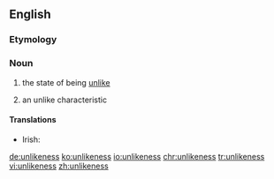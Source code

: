 ==English==

===Etymology===
{{suffix|unlike|ness}}

===Noun===
{{en-noun|~|es}}

# {{context|uncountable|lang=en}} the state of being [[unlike]]
# {{context|countable|lang=en}} an unlike characteristic

====Translations====
{{trans-top|the state of being unlike}}
* Irish: {{t-|ga|éagsúlacht|f}}
{{trans-mid}}
{{trans-bottom}}

{{trans-top|an unlike characteristic}}
{{trans-mid}}
{{trans-bottom}}

[[de:unlikeness]]
[[ko:unlikeness]]
[[io:unlikeness]]
[[chr:unlikeness]]
[[tr:unlikeness]]
[[vi:unlikeness]]
[[zh:unlikeness]]